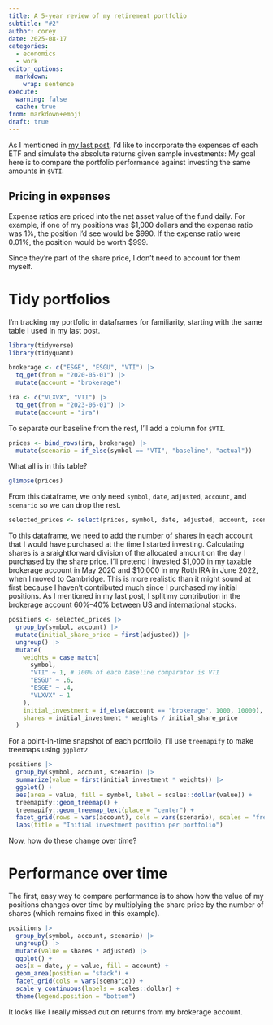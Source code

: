 ```yaml
---
title: A 5-year review of my retirement portfolio
subtitle: "#2"
author: corey
date: 2025-08-17
categories:
  - economics
  - work
editor_options: 
  markdown: 
    wrap: sentence
execute:
  warning: false
  cache: true
from: markdown+emoji
draft: true
---
```


As I mentioned in [my last post](../2025-07-20-holdings-performance/index.qmd), I'd like to incorporate the expenses of each ETF and simulate the absolute returns given sample investments:
My goal here is to compare the portfolio performance against investing the same amounts in `$VTI`.

::: {.callout-note}
# Pricing in expenses

Expense ratios are priced into the net asset value of the fund daily.
For example, if one of my positions was \$1,000 dollars and the expense ratio was 1%, the position I'd see would be \$990.
If the expense ratio were 0.01%, the position would be worth \$999.

Since they're part of the share price, I don't need to account for them myself.
:::


# Tidy portfolios

I'm tracking my portfolio in dataframes for familiarity, starting with the same table I used in my last post.

```r
library(tidyverse)
library(tidyquant)

brokerage <- c("ESGE", "ESGU", "VTI") |>
  tq_get(from = "2020-05-01") |>
  mutate(account = "brokerage")

ira <- c("VLXVX", "VTI") |>
  tq_get(from = "2023-06-01") |>
  mutate(account = "ira")
```

To separate our baseline from the rest, I'll add a column for `$VTI`.

```r
prices <- bind_rows(ira, brokerage) |>
  mutate(scenario = if_else(symbol == "VTI", "baseline", "actual"))
```

What all is in this table?

```r
glimpse(prices)
```

From this dataframe, we only need `symbol`, `date`, `adjusted`, `account`, and `scenario` so we can drop the rest.

```r
selected_prices <- select(prices, symbol, date, adjusted, account, scenario)
```

To this dataframe, we need to add the number of shares in each account that I would have purchased at the time I started investing.
Calculating shares is a sraightforward division of the allocated amount on the day I purchased by the share price.
I'll pretend I invested \$1,000 in my taxable brokerage account in May 2020 and \$10,000 in my Roth IRA in June 2022, when I moved to Cambridge.
This is more realistic than it might sound at first because I haven't contributed much since I purchased my initial positions.
As I mentioned in my last post, I split my contribution in the brokerage account 60%--40% between US and international stocks.

```r
positions <- selected_prices |>
  group_by(symbol, account) |>
  mutate(initial_share_price = first(adjusted)) |>
  ungroup() |>
  mutate(
    weights = case_match(
      symbol,
      "VTI" ~ 1, # 100% of each baseline comparator is VTI
      "ESGU" ~ .6,
      "ESGE" ~ .4,
      "VLXVX" ~ 1
    ),
    initial_investment = if_else(account == "brokerage", 1000, 10000),
    shares = initial_investment * weights / initial_share_price
  )
```

For a point-in-time snapshot of each portfolio, I'll use `treemapify` to make treemaps using `ggplot2` 

```r
positions |>
  group_by(symbol, account, scenario) |>
  summarize(value = first(initial_investment * weights)) |>
  ggplot() +
  aes(area = value, fill = symbol, label = scales::dollar(value)) +
  treemapify::geom_treemap() +
  treemapify::geom_treemap_text(place = "center") +
  facet_grid(rows = vars(account), cols = vars(scenario), scales = "free") +
  labs(title = "Initial investment position per portfolio")
```

Now, how do these change over time?

# Performance over time

The first, easy way to compare performance is to show how the value of my positions changes over time by multiplying the share price by the number of shares (which remains fixed in this example).

```r
positions |>
  group_by(symbol, account, scenario) |>
  ungroup() |>
  mutate(value = shares * adjusted) |>
  ggplot() +
  aes(x = date, y = value, fill = account) +
  geom_area(position = "stack") +
  facet_grid(cols = vars(scenario)) +
  scale_y_continuous(labels = scales::dollar) +
  theme(legend.position = "bottom")
```

It looks like I really missed out on returns from my brokerage account.


